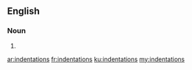 ==English==

===Noun===
{{head|en|plural}}

# {{plural of|indentation|lang=en}}

[[ar:indentations]]
[[fr:indentations]]
[[ku:indentations]]
[[my:indentations]]